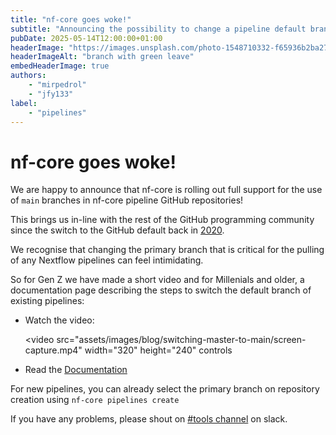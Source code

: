 ```yaml
---
title: "nf-core goes woke!"
subtitle: "Announcing the possibility to change a pipeline default branch to main"
pubDate: 2025-05-14T12:00:00+01:00
headerImage: "https://images.unsplash.com/photo-1548710332-f65936b2ba27"
headerImageAlt: "branch with green leave"
embedHeaderImage: true
authors:
    - "mirpedrol"
    - "jfy133"
label:
    - "pipelines"
---
```


# nf-core goes woke!

We are happy to announce that nf-core is rolling out full support for the use of `main` branches in nf-core pipeline GitHub repositories!

This brings us in-line with the rest of the GitHub programming community since the switch to the GitHub default back in [2020](https://github.blog/changelog/2020-10-01-the-default-branch-for-newly-created-repositories-is-now-main/).

We recognise that changing the primary branch that is critical for the pulling of any Nextflow pipelines can feel intimidating.

So for Gen Z we have made a short video and for Millenials and older, a documentation page describing the steps to switch the default branch of existing pipelines:

- Watch the video:

    <video
        src="assets/images/blog/switching-master-to-main/screen-capture.mp4"
        width="320"
        height="240"
        controls
    ></video>

- Read the [Documentation](https://nf-co.re/docs/tutorials/switching_branch_to_main/switching_master_to_main)

For new pipelines, you can already select the primary branch on repository creation using `nf-core pipelines create`

If you have any problems, please shout on [#tools channel](https://nfcore.slack.com/archives/CE5LG7WMB) on slack.
